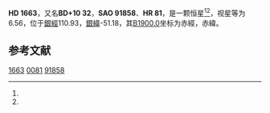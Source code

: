 {{Starbox begin
| name = HD 1663
}}
{{Starbox observe
| epoch = [[J2000.0|J2000.0]]
| constell = {{星座名待查}}<ref name=SIMBAD>{{cite web
 | url=http://simbad.u-strasbg.fr/simbad/sim-id?Ident=HR+81
 | title =Pulsating variable Star
 | publisher=Centre de Données astronomiques de Strasbourg
 | work=SIMBAD
 | accessdate=2012-07-13}}</ref><ref name=DATA>{{cite web
 | url=http://vizier.u-strasbg.fr/viz-bin/VizieR-5?-out.add=.&-source=5050&-corr=PK=HR&-out.max=9999&HR=81
 | title=VizieR Detailed Page
 | accessdate=2012-07-13
 | archive-date=2016-03-04
 | archive-url=https://web.archive.org/web/20160304232912/http://vizier.u-strasbg.fr/viz-bin/VizieR-5?-out.add=.&-source=5050&-corr=PK=HR&-out.max=9999&HR=81
 | dead-url=no
 }}</ref>
| 星官 = 
| ra = {{RA|0|20|54.5}}<ref name=SIMBAD /><ref name=DATA />
| dec = {{DEC|+10|58|37}}<ref name=SIMBAD /><ref name=DATA />
| appmag_v = 6.56<ref name=SIMBAD /><ref name=DATA />
}}
{{Starbox character
| class = A0V<ref name=SIMBAD /><ref name=DATA />
| b-v = <ref name=SIMBAD /><ref name=DATA />
| u-b = <ref name=SIMBAD /><ref name=DATA />
| r-i = <ref name=SIMBAD /><ref name=DATA />
| variable = 
}}
{{Starbox astrometry
| radial_v = 
| prop_mo_ra = -18
| parallax = 0.005
| p_error =
}}
{{Starbox catalog
| names =BD+10 32，[[SAO星表|SAO]] 91858，[[HD星表|HD]] 1663，[[HR星表|HR]] 81}}
{{Starbox reference |Simbad=HR+81}}
{{Starbox end}}

'''HD 1663'''，又名'''BD+10 32'''，'''SAO 91858'''、'''HR 81'''，是一颗恒星<ref name=SIMBAD /><ref name=DATA />，视星等为6.56，位于[[銀道座標系|銀經]]110.93，[[銀道座標系|銀緯]]-51.18，其[[B1900.0|B1900.0]]坐标为赤經{{RA|0|15|45.4}}，赤緯{{DEC|+10|-51.18|22}}。

== 参考文献 ==
{{reflist}}

{{star-stub}}

[[Category:HD和HDE天體|1663]]
[[Category:HR天體|0081]]
[[Category:SAO天體|91858]]